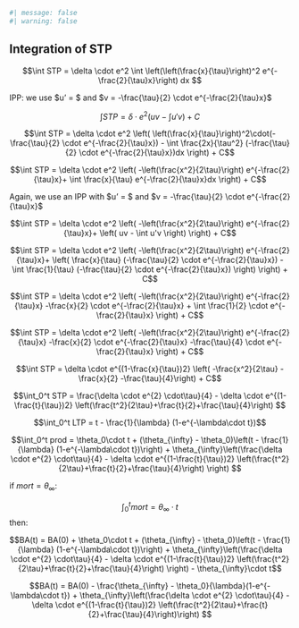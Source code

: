```r
#| message: false
#| warning: false
```

## Integration of STP {.unnumbered}

$$\int STP = \delta \cdot e^2 \int \left(\left(\frac{x}{\tau}\right)^2 e^{-\frac{2}{\tau}x}\right) dx $$

IPP: we use \$u' = \frac{2x}{\tau^2}\$ and $v = -\frac{\tau}{2} \cdot e^{-\frac{2}{\tau}x}$

$$\int STP = \delta \cdot e^2 \left( uv - \int u'v \right) + C$$

$$\int STP = \delta \cdot e^2 \left( \left(\frac{x}{\tau}\right)^2\cdot(-\frac{\tau}{2} \cdot e^{-\frac{2}{\tau}x}) - \int \frac{2x}{\tau^2} (-\frac{\tau}{2} \cdot e^{-\frac{2}{\tau}x})dx \right) + C$$

$$\int STP = \delta \cdot e^2 \left( -\left(\frac{x^2}{2\tau}\right)   e^{-\frac{2}{\tau}x}+ \int \frac{x}{\tau} e^{-\frac{2}{\tau}x}dx \right) + C$$

Again, we use an IPP with \$u' = \frac{1}{\tau} \$ and $v = -\frac{\tau}{2} \cdot e^{-\frac{2}{\tau}x}$

$$\int STP = \delta \cdot e^2 \left( -\left(\frac{x^2}{2\tau}\right)   e^{-\frac{2}{\tau}x}+ \left( uv - \int u'v \right) \right) + C$$

$$\int STP = \delta \cdot e^2 \left( -\left(\frac{x^2}{2\tau}\right)   e^{-\frac{2}{\tau}x}+ \left( \frac{x}{\tau} (-\frac{\tau}{2} \cdot e^{-\frac{2}{\tau}x}) - \int \frac{1}{\tau} (-\frac{\tau}{2} \cdot e^{-\frac{2}{\tau}x}) \right) \right) + C$$

$$\int STP = \delta \cdot e^2 \left( -\left(\frac{x^2}{2\tau}\right)   e^{-\frac{2}{\tau}x}  -\frac{x}{2} \cdot e^{-\frac{2}{\tau}x} + \int  \frac{1}{2} \cdot e^{-\frac{2}{\tau}x}  \right) + C$$

$$\int STP = \delta \cdot e^2 \left( -\left(\frac{x^2}{2\tau}\right)   e^{-\frac{2}{\tau}x} -\frac{x}{2} \cdot e^{-\frac{2}{\tau}x} -\frac{\tau}{4} \cdot e^{-\frac{2}{\tau}x} \right) + C$$

$$\int STP = \delta \cdot e^{(1-\frac{x}{\tau})2} \left( -\frac{x^2}{2\tau}    -\frac{x}{2}  -\frac{\tau}{4}\right) + C$$

$$\int_0^t STP = \frac{\delta \cdot e^{2} \cdot\tau}{4} - \delta \cdot e^{(1-\frac{t}{\tau})2} \left(\frac{t^2}{2\tau}+\frac{t}{2}+\frac{\tau}{4}\right) $$

$$\int_0^t LTP = t - \frac{1}{\lambda} (1-e^{-\lambda\cdot t})$$

$$\int_0^t prod = \theta_0\cdot t + (\theta_{\infty} - \theta_0)\left(t - \frac{1}{\lambda} (1-e^{-\lambda\cdot t})\right) + \theta_{\infty}\left(\frac{\delta \cdot e^{2} \cdot\tau}{4} - \delta \cdot e^{(1-\frac{t}{\tau})2} \left(\frac{t^2}{2\tau}+\frac{t}{2}+\frac{\tau}{4}\right) \right) $$

if $mort = \theta_{\infty}$:

$$\int_0^t mort = \theta_{\infty}\cdot t$$ then:

$$BA(t) = BA(0) + \theta_0\cdot t + (\theta_{\infty} - \theta_0)\left(t - \frac{1}{\lambda} (1-e^{-\lambda\cdot t})\right) + \theta_{\infty}\left(\frac{\delta \cdot e^{2} \cdot\tau}{4} - \delta \cdot e^{(1-\frac{t}{\tau})2} \left(\frac{t^2}{2\tau}+\frac{t}{2}+\frac{\tau}{4}\right) \right)  - \theta_{\infty}\cdot t$$

$$BA(t) = BA(0) - \frac{\theta_{\infty} - \theta_0}{\lambda}(1-e^{-\lambda\cdot t})  + \theta_{\infty}\left(\frac{\delta \cdot e^{2} \cdot\tau}{4} - \delta \cdot e^{(1-\frac{t}{\tau})2} \left(\frac{t^2}{2\tau}+\frac{t}{2}+\frac{\tau}{4}\right)\right)  $$
